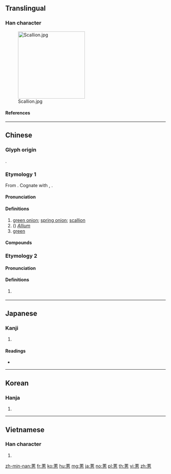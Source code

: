 {{character info/new}}
{{also|葱}}
==Translingual==

===Han character===
{{Han char|rn=140|rad=艸|as=11|sn=17|four=44332|canj=THWP|ids=⿱艹悤}}
[[File:Scallion.jpg|thumb|210px]]

====References====
{{Han ref|kx=1055.110|dkj=31825|dj=1517.240|hdz=53281.020|uh=8525}}

----

==Chinese==
{{zh-forms|s=葱|t2=葱}}

===Glyph origin===
{{Han etym}}
{{Han compound|艸|c1=s|t1=grass; plant|悤|c2=p|ls=psc}}.

===Etymology 1===
From {{inh|zh|sit-pro|*b-tsuŋ||onion}}. Cognate with {{cog|bo|བཙོང}}, {{m|bo|ཙོང||onion, scallion}}.

====Pronunciation====
{{zh-pron
|m=cōng
|c=cung1
|c-t=tuung1,tuung1-4*
|h=pfs=chhûng
|mn=chhang/chhong
|mn_note=chhang - vernacular; chhong - literary
|mn-t=cang1
|mc=y
|oc=y
|ma=Zh-cong.ogg
|cat=n,a
}}

====Definitions====
{{zh-hanzi}}

# [[green onion]]; [[spring onion]]; [[scallion]] {{zh-mw|條|紮|m:把|m:捆}}
# ({{zh-l|～[[屬]]}}) ''[[Allium]]''
# [[green]] {{gloss|colour}}
#: {{zh-x|蔥翠|fresh green}}

====Compounds====
{{zh-der|倒栽蔥|分蔥|削蔥|大蔥|愣蔥|春蔥|水蔥|洋蔥|玉蔥|老蔥|茖蔥|蔥嶺|蔥油雞|蔥油餅|蔥白|蔥白兒|蔥管|蔥綠|蔥翠|蔥花|蔥蒨|蔥蔥|蔥蔥郁郁|蔥蘢|蔥蘭|蔥郁|蔥頭|蔥鬍子|蔥黃|蘢蔥|賣蔥|青蔥|飯店回蔥|鬱鬱蔥蔥|細香蔥|蝦夷蔥}}

===Etymology 2===

====Pronunciation====
{{zh-pron
|m=chuāng
|cat=
}}

====Definitions====
{{zh-hanzi}}

# {{zh-alt-form|窗|dot=,}} {{zh-only|蔥靈|nocap=y}}

----

==Japanese==

===Kanji===
{{ja-kanji|grade=|rs=艸11}}

# {{defn|lang=ja|sort=艸11}}

====Readings====
* {{ja-readings|on=[[そう]] (sō)|kun=[[ねぎ]] (negi)}}

----

==Korean==

===Hanja===
{{ko-hanja|hangeul=[[총]]|eumhun=|rv=chong|mr=ch'ong|y=chong}}

# {{defn|lang=ko|sort=艸11}}

----

==Vietnamese==

===Han character===
{{vi-hantu|[[song]], [[thông]]|rs=艸11}}

# {{defn|lang=vi|sort=艸11}}

[[zh-min-nan:蔥]]
[[fr:蔥]]
[[ko:蔥]]
[[hu:蔥]]
[[mg:蔥]]
[[ja:蔥]]
[[no:蔥]]
[[pl:蔥]]
[[th:蔥]]
[[vi:蔥]]
[[zh:蔥]]